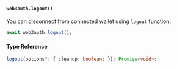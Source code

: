 #### `web3auth.logout()`

You can disconnect from connected wallet using `logout` function.

```javascript
await web3auth.logout();
```

#### Type Reference

```ts
logout(options?: { cleanup: boolean; }): Promise<void>;
```
